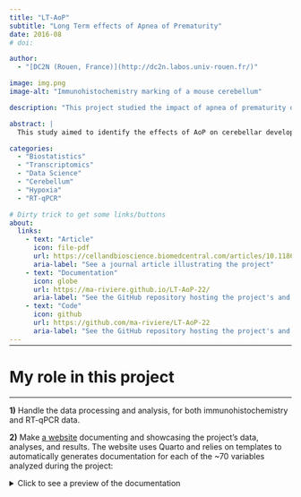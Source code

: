 ```yaml
---
title: "LT-AoP"
subtitle: "Long Term effects of Apnea of Prematurity"
date: 2016-08
# doi: 

author:
  - "[DC2N (Rouen, France)](http://dc2n.labos.univ-rouen.fr/)"

image: img.png
image-alt: "Immunohistochemistry marking of a mouse cerebellum"

description: "This project studied the impact of apnea of prematurity on cerebellar development and the long-term functional deficits resulting from it, using intermittent hypoxia in a mouse model."

abstract: |
  This study aimed to identify the effects of AoP on cerebellar development, and to demonstrate that the cerebellum is vulnerable to AoP. This was shown via enzymatic assay studies and RT-qPCR. Results confirmed the presence of alterations of cellular mechanisms, such as oxidative stress, leading to a delay in cerebellar maturation. This was further assessed through visible changes in cellular phenotype and histology via immunocytochemistry. Furthermore, behavioral studies showed that functional and behavioral alterations persisted in adulthood.

categories:
  - "Biostatistics"
  - "Transcriptomics"
  - "Data Science"
  - "Cerebellum"
  - "Hypoxia"
  - "RT-qPCR"

# Dirty trick to get some links/buttons
about:
  links:
    - text: "Article"
      icon: file-pdf
      url: https://cellandbioscience.biomedcentral.com/articles/10.1186/s13578-022-00869-5
      aria-label: "See a journal article illustrating the project"
    - text: "Documentation"
      icon: globe
      url: https://ma-riviere.github.io/LT-AoP-22/
      aria-label: "See the GitHub repository hosting the project's and related paper's code"
    - text: "Code"
      icon: github
      url: https://github.com/ma-riviere/LT-AoP-22
      aria-label: "See the GitHub repository hosting the project's and related paper's code"
---
```


<hr style="margin-bottom: 30px; margin-top: -12px">

# My role in this project
***

**1)** Handle the data processing and analysis, for both immunohistochemistry and RT-qPCR data.

**2)** Make [a website](https://ma-riviere.github.io/LT-AoP-22/) documenting and showcasing the project's data, analyses, and results. The website uses Quarto and relies on templates to automatically generates documentation for each of the ~70 variables analyzed during the project:

<details>
  <summary>Click to see a preview of the documentation</summary>
  <iframe src="https://ma-riviere.github.io/LT-AoP-22/" width="100%" height="800"></iframe>
</details>